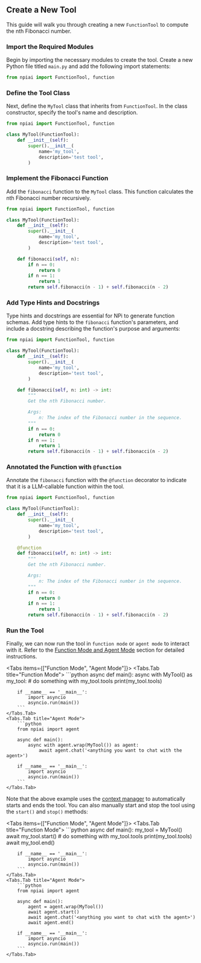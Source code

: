 
## Create a New Tool

This guide will walk you through creating a new `FunctionTool` to compute the nth Fibonacci number.

<Steps>

### Import the Required Modules

Begin by importing the necessary modules to create the tool. Create a new Python file titled `main.py` and add the following import statements:

```python filename="main.py"
from npiai import FunctionTool, function
```

### Define the Tool Class

Next, define the `MyTool` class that inherits from `FunctionTool`. In the class constructor, specify the tool's name and description.

```python filename="main.py" {3-8}
from npiai import FunctionTool, function

class MyTool(FunctionTool):
    def __init__(self):
        super().__init__(
            name='my_tool',
            description='test tool',
        )
```

### Implement the Fibonacci Function

Add the `fibonacci` function to the `MyTool` class. This function calculates the nth Fibonacci number recursively.

```python filename="main.py" {10-16}
from npiai import FunctionTool, function

class MyTool(FunctionTool):
    def __init__(self):
        super().__init__(
            name='my_tool',
            description='test tool',
        )

    def fibonacci(self, n):
        if n == 0:
            return 0
        if n == 1:
            return 1
        return self.fibonacci(n - 1) + self.fibonacci(n - 2)
```

### Add Type Hints and Docstrings

Type hints and docstrings are essential for NPi to generate function schemas. Add type hints to the `fibonacci` function's parameters, and include a docstring describing the function's purpose and arguments:

```python filename="main.py" {10-16}
from npiai import FunctionTool, function

class MyTool(FunctionTool):
    def __init__(self):
        super().__init__(
            name='my_tool',
            description='test tool',
        )

    def fibonacci(self, n: int) -> int:
        """
        Get the nth Fibonacci number.

        Args:
            n: The index of the Fibonacci number in the sequence.
        """
        if n == 0:
            return 0
        if n == 1:
            return 1
        return self.fibonacci(n - 1) + self.fibonacci(n - 2)
```

### Annotated the Function with `@function`

Annotate the `fibonacci` function with the `@function` decorator to indicate that it is a LLM-callable function within the tool.

```python filename="main.py" {10}
from npiai import FunctionTool, function

class MyTool(FunctionTool):
    def __init__(self):
        super().__init__(
            name='my_tool',
            description='test tool',
        )

    @function
    def fibonacci(self, n: int) -> int:
        """
        Get the nth Fibonacci number.

        Args:
            n: The index of the Fibonacci number in the sequence.
        """
        if n == 0:
            return 0
        if n == 1:
            return 1
        return self.fibonacci(n - 1) + self.fibonacci(n - 2)
```

### Run the Tool

Finally, we can now run the tool in `function mode` or `agent mode` to interact with it. Refer to the [Function Mode and Agent Mode](../core-concepts/function-and-agent.mdx) section for detailed instructions.

<Tabs items={["Function Mode", "Agent Mode"]}>
    <Tabs.Tab title="Function Mode">
        ```python
        async def main():
            async with MyTool() as my_tool:
                # do something with my_tool.tools
                print(my_tool.tools)

        if __name__ == '__main__':
            import asyncio
            asyncio.run(main())
        ```
    </Tabs.Tab>
    <Tabs.Tab title="Agent Mode">
        ```python
        from npiai import agent

        async def main():
            async with agent.wrap(MyTool()) as agent:
                await agent.chat('<anything you want to chat with the agent>')

        if __name__ == '__main__':
            import asyncio
            asyncio.run(main())
        ```
    </Tabs.Tab>
</Tabs>

Note that the above example uses the [context manager](https://docs.python.org/3/reference/compound_stmts.html#with) to automatically starts and ends the tool. You can also manually start and stop the tool using the `start()` and `stop()` methods:

<Tabs items={["Function Mode", "Agent Mode"]}>
    <Tabs.Tab title="Function Mode">
        ```python
        async def main():
            my_tool = MyTool()
            await my_tool.start()
            # do something with my_tool.tools
            print(my_tool.tools)
            await my_tool.end()

        if __name__ == '__main__':
            import asyncio
            asyncio.run(main())
        ```
    </Tabs.Tab>
    <Tabs.Tab title="Agent Mode">
        ```python
        from npiai import agent

        async def main():
            agent = agent.wrap(MyTool())
            await agent.start()
            await agent.chat('<anything you want to chat with the agent>')
            await agent.end()

        if __name__ == '__main__':
            import asyncio
            asyncio.run(main())
        ```
    </Tabs.Tab>
</Tabs>


</Steps>
